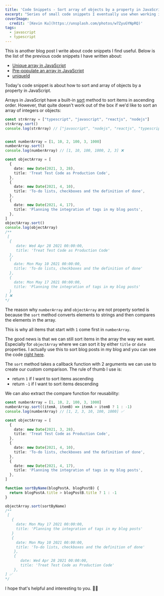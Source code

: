 ```yaml
---
title: 'Code Snippets - Sort array of objects by a property in JavaScript'
excerpt: "Series of small code snippets I eventually use when working in some of my projects. And today's code snippet is about how to sort an array of objects by a property in JavaScript."
coverImage:
  credit: '[Kevin Ku](https://unsplash.com/photos/w7ZyuGYNpRQ)'
tags:
  - javascript
  - typescript
---
```


This is another blog post I write about code snippets I find useful. 
Below is the list of the previous code snippets I have written about:

- [Unique array in JavaScript](/blog/code-snippets-unique-array) 
- [Pre-populate an array in JavaScript](/blog/code-snippets-pre-populate-an-array-in-javascript)
- [uniqueId](/blog/code-snippets-uniqueid)

Today's code snippet is about how to sort and array of objects by a property in JavaScript.

Arrays in JavaScript have a built-in [sort](https://developer.mozilla.org/en-US/docs/Web/JavaScript/Reference/Global_Objects/Array/sort) method to sort items in ascending order.
However, that quite doesn't work out of the box if we'd like to sort an array of integers or objects:

```ts
const strArray = ["typescript", "javascript", "reactjs", "nodejs"]
strArray.sort()
console.log(strArray) // ["javascript", "nodejs", "reactjs", "typescript"] ✅


const numberArray = [1, 10, 2, 100, 3, 1000]
numberArray.sort()
console.log(numberArray) // [1, 10, 100, 1000, 2, 3] ❌

const objectArray = [
  {
    date: new Date(2021, 3, 28),
    title: 'Treat Test Code as Production Code',
  },
  {
    date: new Date(2021, 4, 10),
    title: 'To-do lists, checkboxes and the definition of done',
  },
  {
    date: new Date(2021, 4, 17),
    title: 'Planning the integration of tags in my blog posts',
  },
]
objectArray.sort()
console.log(objectArray)
/**
 [
  {
     date: Wed Apr 28 2021 00:00:00,
     title: 'Treat Test Code as Production Code'
  }, 
  {
    date: Mon May 10 2021 00:00:00, 
    title: 'To-do lists, checkboxes and the definition of done'
  }, 
  {
    date: Mon May 17 2021 00:00:00, 
    title: 'Planning the integration of tags in my blog posts'
  }
] ❌
*/
```

The reason why `numberArray` and `objectArray` are not property sorted is because the `sort` method converts elements to strings and then compares the elements in the array.

This is why all items that start with `1` come first in `numberArray`.

The good news is that we can still sort items in the array the way we want.
Especially for `objectArray` where we can sort it by either `title` or `date` properties.
I actually use this to sort blog posts in my blog and you can see the code [right here](https://github.com/mersocarlin/mersocarlin.com/blob/43c3dd6bfbea91a2da613be8b471b3da9932bb97/src/utils/posts.ts#L5).

The `sort` method takes a callback function with 2 arguments we can use to create our custom comparison.
The rule of thumb I use is: 

- return `1` if I want to sort items ascending
- return `-1` if I want to sort items descending

We can also extract the compare function for reusability:

```ts
const numberArray = [1, 10, 2, 100, 3, 1000]
numberArray.sort((itemA, itemB) => itemA > itemB ? 1 : -1)
console.log(numberArray) // [1, 2, 3, 10, 100, 1000] ✅

const objectArray = [
  {
    date: new Date(2021, 3, 28),
    title: 'Treat Test Code as Production Code',
  },
  {
    date: new Date(2021, 4, 10),
    title: 'To-do lists, checkboxes and the definition of done',
  },
  {
    date: new Date(2021, 4, 17),
    title: 'Planning the integration of tags in my blog posts',
  },
]

function sortByName(blogPostA, blogPostB) {
  return blogPostA.title > blogPostB.title ? 1 : -1
}

objectArray.sort(sortByName)
/**
 [
   {
     date: Mon May 17 2021 00:00:00, 
     title: 'Planning the integration of tags in my blog posts'
   }
   {
     date: Mon May 10 2021 00:00:00, 
     title: 'To-do lists, checkboxes and the definition of done'
    }, 
    {
       date: Wed Apr 28 2021 00:00:00,
       title: 'Treat Test Code as Production Code'
    }, 
] ✅
*/
```

I hope that's helpful and interesting to you. 👋🏼